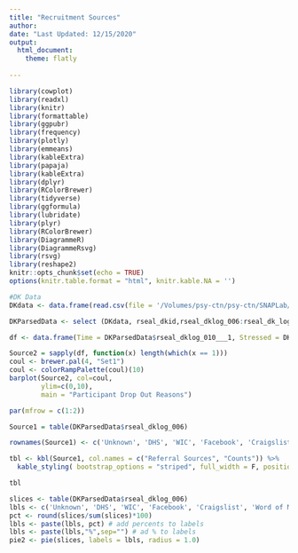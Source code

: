 ```yaml
---
title: "Recruitment Sources"
author: 
date: "Last Updated: 12/15/2020"
output: 
  html_document:
    theme: flatly
    
---
```


```r

library(cowplot)
library(readxl)
library(knitr)
library(formattable)
library(ggpubr)
library(frequency)
library(plotly)
library(emmeans)
library(kableExtra)
library(papaja)
library(kableExtra)
library(dplyr)
library(RColorBrewer)
library(tidyverse)
library(ggformula)
library(lubridate)
library(plyr)
library(RColorBrewer)
library(DiagrammeR)
library(DiagrammeRsvg)
library(rsvg)
library(reshape2)
knitr::opts_chunk$set(echo = TRUE)
options(knitr.table.format = "html", knitr.kable.NA = '') 
```

```r
#DK Data
DKdata <- data.frame(read.csv(file = '/Volumes/psy-ctn/psy-ctn/SNAPLab/SNAP Projects/SEAL/00_rSEAL/02_rSEAL_Data/PreStudy/DK_Log/Raw_Data/RSEALDKLog_DATA.csv'))

DKParsedData <- select (DKdata, rseal_dkid,rseal_dklog_006:rseal_dk_log_complete )

```

```r
df <- data.frame(Time = DKParsedData$rseal_dklog_010___1, Stressed = DKParsedData$rseal_dklog_010___2, Fit = DKParsedData$rseal_dklog_010___3, Privacy = DKParsedData$rseal_dklog_010___4,Comfort = DKParsedData$rseal_dklog_010___5, Cultural = DKParsedData$rseal_dklog_010___6, Understand = DKParsedData$rseal_dklog_010___7, Staff = DKParsedData$rseal_dklog_010___8, Other = DKParsedData$rseal_dklog_010___9, Unknown = DKParsedData$rseal_dklog_010___0)

Source2 = sapply(df, function(x) length(which(x == 1)))
coul <- brewer.pal(4, "Set1") 
coul <- colorRampPalette(coul)(10)
barplot(Source2, col=coul,
        ylim=c(0,10),
        main = "Participant Drop Out Reasons")
```

```r
par(mfrow = c(1:2))

Source1 = table(DKParsedData$rseal_dklog_006)

rownames(Source1) <- c('Unknown', 'DHS', 'WIC', 'Facebook', 'Craigslist', 'Word of Mouth', 'Staff Member')

tbl <- kbl(Source1, col.names = c("Referral Sources", "Counts")) %>%
  kable_styling( bootstrap_options = "striped", full_width = F, position = "float_left", font_size = 16)

tbl
```

```r

slices <- table(DKParsedData$rseal_dklog_006)
lbls <- c('Unknown', 'DHS', 'WIC', 'Facebook', 'Craigslist', 'Word of Mouth', 'Staff Member')
pct <- round(slices/sum(slices)*100)
lbls <- paste(lbls, pct) # add percents to labels
lbls <- paste(lbls,"%",sep="") # ad % to labels
pie2 <- pie(slices, labels = lbls, radius = 1.0)

```


